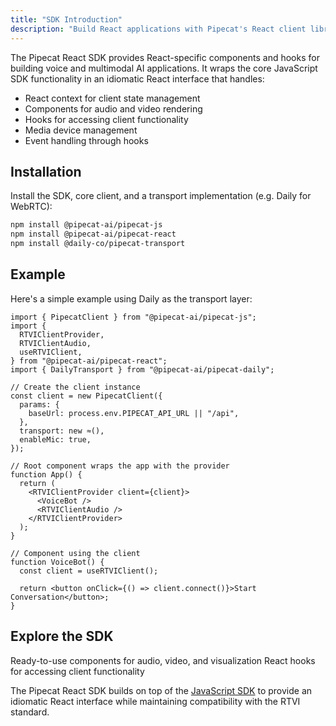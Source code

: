 ```yaml
---
title: "SDK Introduction"
description: "Build React applications with Pipecat's React client library"
---
```


The Pipecat React SDK provides React-specific components and hooks for building voice and multimodal AI applications. It wraps the core JavaScript SDK functionality in an idiomatic React interface that handles:

- React context for client state management
- Components for audio and video rendering
- Hooks for accessing client functionality
- Media device management
- Event handling through hooks

## Installation

Install the SDK, core client, and a transport implementation (e.g. Daily for WebRTC):

```bash
npm install @pipecat-ai/pipecat-js
npm install @pipecat-ai/pipecat-react
npm install @daily-co/pipecat-transport
```

## Example

Here's a simple example using Daily as the transport layer:

```tsx
import { PipecatClient } from "@pipecat-ai/pipecat-js";
import {
  RTVIClientProvider,
  RTVIClientAudio,
  useRTVIClient,
} from "@pipecat-ai/pipecat-react";
import { DailyTransport } from "@pipecat-ai/pipecat-daily";

// Create the client instance
const client = new PipecatClient({
  params: {
    baseUrl: process.env.PIPECAT_API_URL || "/api",
  },
  transport: new ≈(),
  enableMic: true,
});

// Root component wraps the app with the provider
function App() {
  return (
    <RTVIClientProvider client={client}>
      <VoiceBot />
      <RTVIClientAudio />
    </RTVIClientProvider>
  );
}

// Component using the client
function VoiceBot() {
  const client = useRTVIClient();

  return <button onClick={() => client.connect()}>Start Conversation</button>;
}
```

## Explore the SDK

<CardGroup cols={2}>
  <Card
    title="Components"
    icon="puzzle-piece"
    href="/client/reference/react/components"
  >
    Ready-to-use components for audio, video, and visualization
  </Card>
  <Card title="Hooks" icon="code" href="/client/reference/react/hooks">
    React hooks for accessing client functionality
  </Card>
</CardGroup>

The Pipecat React SDK builds on top of the [JavaScript SDK](/client/reference/js/introduction) to provide an idiomatic React interface while maintaining compatibility with the RTVI standard.
